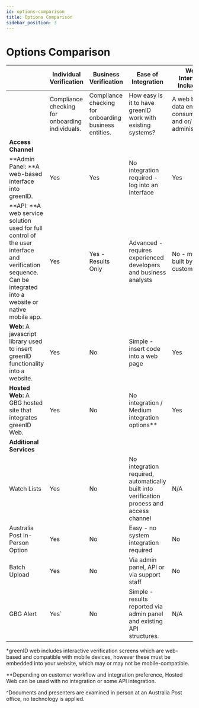 ```yaml
---
id: options-comparison
title: Options Comparison
sidebar_position: 3
---
```


# Options Comparison

|                                                                                                                                                                   | **Individual Verification**                     | **Business Verification**                              | **Ease of Integration**                                                                   | **Web Interface Included?**                                 | **Mobile-compatible**                   | **Document Authenticity Checking** | **Document OCR**                              | **Face Comparison**                               |
| ----------------------------------------------------------------------------------------------------------------------------------------------------------------- | ----------------------------------------------- | ------------------------------------------------------ | ----------------------------------------------------------------------------------------- | ----------------------------------------------------------- | --------------------------------------- | ---------------------------------- | --------------------------------------------- | ------------------------------------------------- |
|                                                                                                                                                                   | Compliance checking for onboarding individuals. | Compliance checking for onboarding business entities.  | How easy is it to have greenID work with existing systems?                                | A web based data entry for consumers and or/ administrators | Individuals can use on a mobile device? | Is captured ID document authentic? | Extracting data from the captured ID Document | Comparing ID document photo with real time selfie |
| **Access Channel**                                                                                                                                                |                                                 |                                                        |                                                                                           |                                                             |                                         |                                    |                                               |                                                   |
| \*\*Admin Panel: \*\*A web-based interface into greenID.                                                                                                          | Yes                                             | Yes                                                    | No integration required - log into an interface                                           | Yes                                                         | No                                      | No                                 | No                                            | No                                                |
| \*\*API: \*\*A web service solution used for full control of the user interface and verification sequence. Can be integrated into a website or native mobile app. | Yes                                             | Yes - Results Only                                     | Advanced - requires experienced developers and business analysts                          | No - must built by customer                                 | Depends on customer implementation      | No                                 | No                                            | No                                                |
| **Web:** A javascript library used to insert greenID functionality into a website.                                                                                | Yes                                             | No                                                     | Simple - insert code into a web page                                                      | Yes                                                         | Some\*                                  | Yes                                | Yes                                           | Yes                                               |
| **Hosted Web:** A GBG hosted site that integrates greenID Web.                                                                                                    | Yes                                             | No                                                     | No integration / Medium integration options\*\*                                           | Yes                                                         | Some\*                                  | Yes                                | Yes                                           | Yes                                               |
| **Additional Services**                                                                                                                                           |                                                 |                                                        |                                                                                           |                                                             |                                         |                                    |                                               |                                                   |
| Watch Lists                                                                                                                                                       | Yes                                             | No                                                     | No integration required, automatically built into verification process and access channel | N/A                                                         | N/A                                     | N/A                                | N/A                                           | N/A                                               |
| Australia Post In-Person Option                                                                                                                                   | Yes                                             | No                                                     | Easy - no system integration required                                                     | No                                                          | No                                      | In person^                         | N/A                                           | In person^                                        |
| Batch Upload                                                                                                                                                      | Yes                                             | No                                                     | Via admin panel, API or via support staff                                                 | No                                                          | No                                      | No                                 | No                                            | No                                                |
| GBG Alert                                                                                                                                                         | Yes\`                                           | No                                                     | Simple - results reported via admin panel and existing API structures.                    | N/A                                                         | N/A                                     | N/A                                | N/A                                           | N/A                                               |

\*greenID web includes interactive verification screens which are web-based and compatible with mobile devices, however these must be embedded into your website, which may or may not be mobile-compatible. 

\*\*Depending on customer workflow and integration preference, Hosted Web can be used with no integration or some API integration.

^Documents and presenters are examined in person at an Australia Post office, no technology is applied. 

